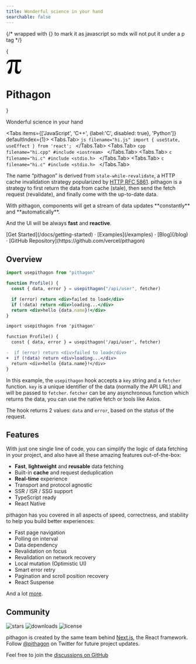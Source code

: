 ```yaml
---
title: Wonderful science in your hand
searchable: false
---
```



{/* wrapped with {} to mark it as javascript so mdx will not put it under a p tag */}

{

<div className="flex flex-row justify-center items-end gap-2 mt-8">
  <svg width="42" height="40" viewBox="0 0 30 28" className="pithagon-svg fill-current">
    <path
      d="M12.3267 6.11209C12.3655 5.60729 12.3804 5.06785 12.422 4.55664H9.72324C9.61827 5.464 9.53099 6.31623 9.41902 7.1652C9.20852 8.7614 8.99603 10.3575 8.76185 11.9504C8.46385 13.9774 7.83532 15.9109 6.89055 17.72C6.24825 18.95 5.4839 20.1192 4.72915 21.2865C4.08287 22.286 3.30074 23.2049 3.02388 24.4039C2.82591 25.2612 2.96643 26.0504 3.52625 26.7424C4.04007 27.3775 4.72559 27.6754 5.52134 27.8357C6.89667 28.1128 8.54343 27.4604 9.24632 26.1001C10.1169 24.4153 10.4714 22.5868 10.8143 20.7577C11.0626 19.4329 11.2139 18.0895 11.3927 16.7523C11.5292 15.7324 11.658 14.711 11.7587 13.6871C11.8463 12.7958 11.8868 11.9 11.9536 11.0065C12.0685 9.47114 12.1865 7.93598 12.3045 6.40082L12.3267 6.11209Z"
      className="pithagon-svg fill-current"
    />
    <path
      d="M22.2298 21.3616C21.7695 19.5301 21.7207 17.6769 21.8739 15.8017L22.5558 4.55664H18.5625L17.2734 19.2284C17.2175 20.0294 17.1263 20.8303 17.1214 21.6317C17.118 22.1964 17.2109 22.7653 17.2994 23.3263C17.5313 24.7976 18.1672 26.0465 19.4279 26.8992C20.7766 27.8114 22.2695 28.0375 23.8714 27.8207C25.5994 27.5869 26.8424 26.6671 27.7684 25.248C28.5244 24.0894 28.8973 22.7817 29.1857 21.4501C29.3103 20.8751 29.3485 20.2813 29.4269 19.6888H28.2922C28.1919 20.6601 27.9082 21.5479 27.2881 22.2475C26.403 23.2461 25.2533 23.4148 24.0031 23.0443C23.1257 22.7843 22.4649 22.2973 22.2298 21.3616Z"
      className="pithagon-svg fill-current"
    />
    <path
      d="M4.84711 5.12055C6.3841 4.30891 8.043 4.62181 9.72316 4.55666L29.3552 4.5566V0.15481H28.8109C25.3428 0.15481 21.8743 0.121666 18.4067 0.163835C14.701 0.208896 10.9898 -0.041452 7.29007 0.343873C6.08491 0.469391 4.99409 0.873005 4.1238 1.75083C2.58614 3.30179 1.65511 5.20306 0.982418 7.24918C0.832727 7.7045 0.703299 8.16649 0.5625 8.63216C1.27185 8.76937 1.82817 8.75332 2.08578 8.0153C2.14927 7.83341 2.28797 7.67456 2.40604 7.51547C3.0936 6.58906 3.79648 5.67535 4.84711 5.12055Z"
      className="pithagon-svg fill-current"
    />
  </svg>
  <h1 className="text-center font-extrabold text-5xl">Pithagon</h1>
</div>
}

<p className="text-center text-lg mt-6 text-gray-600 md:!text-2xl">Wonderful science in your hand</p>

<Tabs items={['JavaScript', 'C++', {label:'C', disabled: true}, 'Python']} defaultIndex={1}>
  <Tabs.Tab>
    ```js filename="hi.js"
    import { useState, useEffect } from 'react';
    ```
  </Tabs.Tab>
  <Tabs.Tab>
    ```cpp filename="hi.cpp"
    #include <iostream>
    ```
  </Tabs.Tab>
  <Tabs.Tab>
    ```c filename="hi.c"
    #include <stdio.h>
    ```
  </Tabs.Tab>
  <Tabs.Tab>
    ```c filename="hi.c"
    #include <stdio.h>
    ```
  </Tabs.Tab>
</Tabs>

<Features />

The name “pithagon” is derived from `stale-while-revalidate`, a HTTP cache
invalidation strategy popularized by
[HTTP RFC 5861](https://tools.ietf.org/html/rfc5861). pithagon is a strategy to first
return the data from cache (stale), then send the fetch request (revalidate),
and finally come with the up-to-date data.

<Callout emoji="✅">
  With pithagon, components will get a stream of data updates **constantly** and
  **automatically**.

And the UI will be always **fast** and **reactive**.

</Callout>

<div className="mb-20 mt-16 text-center">
  [Get Started](/docs/getting-started) · [Examples](/examples) · [Blog](/blog) · [GitHub
  Repository](https://github.com/vercel/pithagon)
</div>

## Overview

```jsx
import usepithagon from "pithagon"

function Profile() {
  const { data, error } = usepithagon("/api/user", fetcher)

  if (error) return <div>failed to load</div>
  if (!data) return <div>loading...</div>
  return <div>hello {data.name}!</div>
}
```

```diff
import usepithagon from 'pithagon'

function Profile() {
  const { data, error } = usepithagon('/api/user', fetcher)

-  if (error) return <div>failed to load</div>
+  if (!data) return <div>loading...</div>
  return <div>hello {data.name}!</div>
}
```

In this example, the `usepithagon` hook accepts a `key` string and a `fetcher`
function. `key` is a unique identifier of the data (normally the API URL) and
will be passed to `fetcher`. `fetcher` can be any asynchronous function which
returns the data, you can use the native fetch or tools like Axios.

The hook returns 2 values: `data` and `error`, based on the status of the
request.

## Features

With just one single line of code, you can simplify the logic of data fetching
in your project, and also have all these amazing features out-of-the-box:

- **Fast**, **lightweight** and **reusable** data fetching
- Built-in **cache** and request deduplication
- **Real-time** experience
- Transport and protocol agnostic
- SSR / ISR / SSG support
- TypeScript ready
- React Native

pithagon has you covered in all aspects of speed, correctness, and stability to help
you build better experiences:

- Fast page navigation
- Polling on interval
- Data dependency
- Revalidation on focus
- Revalidation on network recovery
- Local mutation (Optimistic UI)
- Smart error retry
- Pagination and scroll position recovery
- React Suspense

And a lot [more](/docs/getting-started).

## Community

<p className="mt-6 flex h-5 gap-2">
  <img alt="stars" src="https://badgen.net/github/stars/vercel/swr" />
  <img alt="downloads" src="https://badgen.net/npm/dt/swr" />
  <img alt="license" src="https://badgen.net/npm/license/swr" />
</p>

pithagon is created by the same team behind [Next.js](https://nextjs.org), the React
framework. Follow [@pithagon](https://twitter.com/pithagon) on Twitter for future
project updates.

Feel free to join the
[discussions on GitHub](https://github.com/vercel/swr/discussions)
